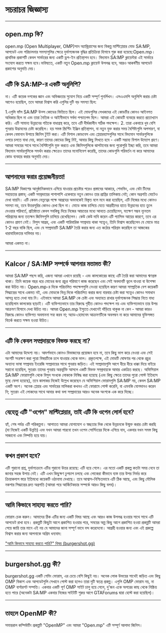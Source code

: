 # সচরাচর জিজ্ঞাস্য

<hr />

## open.mp কি?

open.mp (Open Multiplayer, OMP)সান অ্যান্ড্রিয়াসের জন্য বিকল্প মাল্টিপ্লেয়ার মোড SA:MP, আপডেট এবং পরিচালনার সমস্যাগুলির ক্ষেত্রে দুর্ভাগ্যজনক বৃদ্ধির প্রতিক্রিয়া হিসাবে শুরু করা হয়েছে:Open.mp।  প্রাথমিক প্রকাশটি কেবল সার্ভারের জন্য একটি ড্রপ-ইন প্রতিস্থাপন হবে।  বিদ্যমান SA:MP ক্লায়েন্টরা এই সার্ভারে সংযোগ করতে সক্ষম হবে।ভবিষ্যতে, একটি নতুন Open.mp ক্লায়েন্ট উপলব্ধ হবে, আরও আকর্ষণীয় আপডেট প্রকাশের অনুমতি দেয়।

## এটি কি SA:MP-র একটি অনুলিপি?

না। এটি কয়েক দশকের জ্ঞান এবং অভিজ্ঞতার সুযোগ নিয়ে একটি সম্পূর্ণ পুনর্লিখন। এসএএমপি অনুলিপি করার চেষ্টা আগেও হয়েছিল, তবে আমরা বিশ্বাস করি এগুলির দুটি বড় সমস্যা ছিল:

1.এগুলি ফাঁস SA:MP উত্স কোডের ভিত্তিতে ছিল। এই মোডগুলির লেখকদের এই কোডটির কোনও আইনগত অধিকার ছিল না এবং তারা নৈতিক ও আইনীভাবে সর্বদা পশ্চাতপদ ছিল। আমরা এই কোডটি ব্যবহার করতে প্রত্যাখ্যান করি। এটি সামান্য উন্নয়নের গতিকে বাধাগ্রস্থ করে, তবে এটি দীর্ঘকালীন সঠিক পদক্ষেপ।
2. তারা একবারে খুব বেশি পুনরায় উদ্ভাবনের চেষ্টা করেছিল। হয় সমস্ত স্ক্রিপ্টিং ইঞ্জিন প্রতিস্থাপন, বা নতুন যুক্ত করার সময় বৈশিষ্ট্যগুলি অপসারণ, বা কেবল বেমানান উপায়ে জিনিস টুইট করা। এটি বিশাল কোডবেস এবং প্লেয়ারব্যাসগুলির সাথে বিদ্যমান সার্ভারগুলিকে ওপরে চলতে বাধা দেয়, কারণ তাদের কোডের কিছু নিই, আবার কিছু লিখতে হবে - একটি সম্ভাব্য বিশাল উদ্যোগ গ্রহণ। আমরা সময়ের সাথে সাথে বৈশিষ্ট্যগুলি যুক্ত করতে এবং জিনিসগুলিকে ঝাপটানোর জন্য পুরোপুরি ইচ্ছা করি, তবে আমরা বিদ্যমান সার্ভারগুলিকে সমর্থন করার ক্ষেত্রেও তাদের মনোনিবেশ করেছি, তাদের কোডগুলি পরিবর্তন না করে আমাদের কোড ব্যবহার করার অনুমতি দেয়।


<hr />

## আপনাদের করার প্রয়োজনীয়তা! 

SA:MP বিকাশের আনুষ্ঠানিকভাবে এগিয়ে যাওয়ার প্রচেষ্টার পরেও প্রস্তাবের আকারে, শেভভিং, এবং বেটা টিমের সহায়তার প্রস্তাব; একটি সম্প্রদায়ের পাশাপাশি একেবারে নতুন কোনও তার প্রাপ্তির তালিকায় নেই; কোন অগ্রগতি মোটেও দেখা যায়নি। এটি কেবল নেতৃত্বের পক্ষে আগ্রহের অভাবকেই বিস্তৃত বলে মনে করা হয়েছিল, এটি নিজের মধ্যে কোনও সমস্যা নয়, তবে উত্তরসূরির কোনও রেখা ছিল না। মোডে কাজ চালিয়ে যেতে আগ্রহীদের হাতে উন্নয়নের হাত তুলে দেওয়ার পরিবর্তে, প্রতিষ্ঠাতা কেবল সবকিছু দিয়ে নিজের আয়ত্তের মধ্যে আনতে চেয়েছিলেন, যতক্ষণ সম্ভব ন্যূনতম পরিশ্রমের জন্য ততক্ষন জিনিসগুলি চালিয়ে রেখেছিলেন। কেউ কেউ দাবি করেন এটি প্যাসিভ আয়ের কারণে, তবে এর কোনও প্রমাণ নেই। বিপুল আগ্রহ, এবং একটি পারিবারিক সম্প্রদায় থাকা সত্ত্বেও, তিনি বিশ্বাস করেছিলেন যে মোডে মাত্র 1-2 বছর বাকি ছিল, এবং যে সম্প্রদায়টি SA:MP তৈরি করার জন্য এত কঠোর পরিশ্রম করেছিল তা আজকের ধারাবাহিকতার দাবিদার নয়।

আমরা একমত না।

<hr />

## Kalcor / SA:MP সম্পর্কে আপনার মতামত কী?

আমরা SA:MP পছন্দ করি, এজন্য আমরা এখানে রয়েছি - এবং কালকোরের কাছে এটি তৈরি করা আমাদের ঋণগ্রস্ত থাকা। তিনি কয়েক বছর ধরে মোডের জন্য প্রচুর পরিমাণে কাজ করেছেন এবং সেই অবদানটি ভুলে যাওয়া বা উপেক্ষা করা উচিত নয়। Open.mp-র দিকে পরিচালিত পদক্ষেপগুলি নেওয়া হয়েছিল কারণ আমরা সাম্প্রতিক বেশ কয়েকটি সিদ্ধান্তের সাথে একমত নই, এবং মোডকে ভিন্ন দিকে পরিচালিত করার জন্য বারবার চেষ্টা করা সত্ত্বেও কোনও সমাধান আসন্ন হতে দেখা যায় নি। এইভাবে আমরা SA:MP কে চেষ্টা এবং অব্যাহত রাখার দুর্ভাগ্যজনক সিদ্ধান্ত নিতে বাধ্য হয়েছিলাম কালকোর ছাড়াই। এটি ব্যক্তিগতভাবে তার বিরুদ্ধে গৃহীত কোনও পদক্ষেপ নয় এবং ব্যক্তিগতভাবে তার উপর আক্রমণ হিসাবে দেখা উচিত নয়। আমরা Open.mp ইস্যুতে যেখানেই দাঁড়িয়ে থাকুক না কেন - আমরা কারও বিরুদ্ধে কোনও ব্যক্তিগত অবমাননা সহ্য করব না; অ্যাড-হোমনেম আক্রমণটিকে অবলম্বন না করে আমাদের যুক্তিসঙ্গত বিতর্ক করতে সক্ষম হওয়া উচিত।


<hr />

## এটি কি কেবল সম্প্রদায়কে বিভক্ত করছে না?

এটা আমাদের উদ্দেশ্য নয়। আদর্শভাবে কোনও বিভাজনের প্রয়োজন হবে না, তবে কিছু ভাগ করে নেওয়া এবং সেই অংশটি সংরক্ষণ করা পুরো বিষয়টিকে চলে যাওয়ার থেকে ভাল। প্রকৃতপক্ষে, এই মোডটি ঘোষণার পর থেকে প্রচুর অন্যান্য ভাষা সম্প্রদায় ইংরেজি সম্প্রদায়ের সাথে পুনরায় জড়িত। এই সম্প্রদায়গুলি আগে ধীরে ধীরে ধাক্কা দিয়ে বাইরে সরানো হয়েছিল, সুতরাং তাদের পুনরায় অন্তর্ভুক্তি আসলে একটি বিভক্ত সম্প্রদায়কে আবার একত্রিত করছে। অফিসিয়াল SA:MP ফোরামগুলি থেকে বিপুল সংখ্যক লোককে নিষিদ্ধ করা হয়েছে (এবং কিছু ক্ষেত্রে তাদের পুরো পোস্ট ইতিহাস মুছে ফেলা হয়েছে), তবে কালাকর নিজেই উল্লেখ করেছেন যে অফিশিয়াল ফোরামগুলি SA:MP নয়, কেবল SA:MP একটি অংশ। অনেক প্লেয়ার এবং সার্ভারের মালিকরা কখনও এই ফোরামে পোস্ট করেনি, বা এমনকি যোগদানও করেন নি; সুতরাং এই লোকদের সাথে আবার কথা বলা সম্প্রদায়ের আরও অনেক অংশকে এক করে দিচ্ছে।

<hr />

## যেহেতু এটি "ওপেন" মাল্টিপ্লেয়ার, তাই এটি কি ওপেন সোর্স হবে?

হ্যাঁ, শেষ পর্যন্ত এটি পরিকল্পনা। আপাতত আমরা যোগাযোগ ও স্বচ্ছতার দিক থেকে উন্নয়নকে উন্মুক্ত করার চেষ্টা করছি (যা নিজেই একটি উন্নতি) এবং যখন আমরা পারবো  তখন ওপেন সোর্সিংয়ের দিকে এগিয়ে যাব, একবার যখন সমস্ত কিছু সাজানো এবং নিষ্পত্তি হয়ে যায়।


<hr />

## কখন প্রকাশ হবে?

এটি পুরানো প্রশ্ন, দুর্ভাগ্যক্রমে এটির পুরানো উত্তর রয়েছে: এটি হয়ে গেলে। এর মতো একটি প্রকল্প কতটা সময় নেবে তা জানার সহজ উপায় নেই। এটি এখন কিছুক্ষণ চুপচাপ চলছে এবং লোকেরা কীভাবে ব্যস্ত তার উপর নির্ভর করে ক্রিয়াকলাপ স্তরে ইতিমধ্যে কয়েকটি ওঠানামা দেখাছে। তবে আশ্বাস-নিশ্চিতভাবে এটি ঠিক আছে, এবং কিছু মৌলিক নকশার সিদ্ধান্তের দ্রুত অগ্রগতি (আমরা পরে আর্কিটেকচার সম্পর্কে আরও কিছু বলব)।

<hr />

## আমি কিভাবে সাহায্য করতে পারি?

ফোরাম চেক করুন। আমাদের ঠিক এটির জন্য একটি বিষয় আছে এবং আরও কাজ উপলব্ধ হওয়ার সাথে সাথে এটি আপডেট রাখা হবে। প্রকল্পটি  কিছুটা আগে প্রকাশিত হওয়ার পরে, সময়ের অল্প কিছু আগে প্রকাশিত হওয়া প্রকল্পটি আমরা পেয়ে জায়ি তার মানে এই নয় যে আমাদের জানা সম্পূর্ণ ভাবে বন্দ করেদেবো। আগ্রহী হওয়ার জন্য এবং এই প্রকল্পে বিশ্বাস করার জন্য আপনাকে অগ্রিম ধন্যবাদ:

["আমি কিভাবে সাহায্য করতে পারি?" বিষয় (burgershot.gg)](https://www.burgershot.gg/showthread.php?tid=99)

<hr />

## burgershot.gg কী?

burgershot.gg একটি গেমিং ফোরাম, এর চেয়ে বেশি কিছুই নয়। অনেক লোক উভয়ের সাথেই জড়িত এবং কিছু OMP বিকাশ এবং আপডেটগুলি সেখানে পোস্ট করা হলেও তারা দুটি স্বতন্ত্র প্রকল্প। এগুলি OMP ফোরাম নয়, না OMP বার্গারশট সম্পত্তি। একবার একটি পূর্ণ OMP সাইট চালু হয়ে গেলে, দু'জন একে অপরের কাছ থেকে নিষ্ক্রিয় হতে পারে (অনেকটা SA:MP একবার নিজের সাইটটি শুরুর আগে GTAForums দ্বারা হোস্ট করা হয়েছিল)।

<hr />

## তাহলে OpenMP কী?

সমান্তরাল কম্পিউটিং প্রকল্পটি "OpenMP" এবং আমরা "Open.mp" এটি সম্পূর্ণ আলাদা জিনিস।
